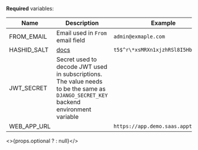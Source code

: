 **Required** variables:

| Name        | Description                                                                                                                         | Example                             |
|-------------|-------------------------------------------------------------------------------------------------------------------------------------|-------------------------------------|
| FROM_EMAIL  | Email used in `From` email field                                                                                                    | `admin@exmaple.com`                 |
| HASHID_SALT | [docs](https://github.com/nshafer/django-hashid-field#hashid_field_salt)                                                            | `t5$^r\*xsMRXn1xjzhRSl8I5Hb3BUW$4U` |
| JWT_SECRET  | Secret used to decode JWT used in subscriptions. The value needs to be the same as `DJANGO_SECRET_KEY` backend environment variable |                                     |
| WEB_APP_URL |                                                                                                                                     | `https://app.demo.saas.apptoku.com` |


<>{props.optional ? <OptionalVars /> : null}</>
